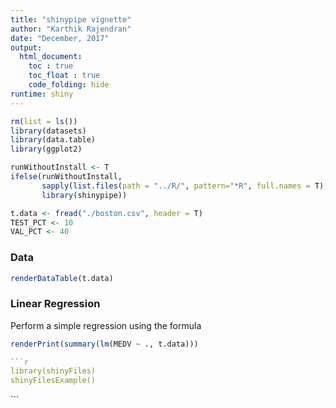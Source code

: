 ---
title: "shinypipe vignette"
author: "Karthik Rajendran"
date: "December, 2017"
output: 
  html_document:
    toc : true
    toc_float : true
    code_folding: hide
runtime: shiny
---

```{r Library, include=F}
rm(list = ls())
library(datasets)
library(data.table)
library(ggplot2)

runWithoutInstall <- T
ifelse(runWithoutInstall,
       sapply(list.files(path = "../R/", pattern="*R", full.names = T), source),
       library(shinypipe))

t.data <- fread("./boston.csv", header = T)
TEST_PCT <- 10
VAL_PCT <- 40
```

### Data
```{r}
renderDataTable(t.data)
```

### Linear Regression
Perform a simple regression using the formula

```{r}
renderPrint(summary(lm(MEDV ~ ., t.data)))
```

```{r}

```{r}
library(shinyFiles)
shinyFilesExample()
```

```

<!-- ### Using params: example 1 -->

<!-- Fit a generalized linear model -->

<!-- ```{r} -->
<!-- ui.params("params", -->
<!--           family  = list("", c("gaussian", "poisson"))) -->
<!-- r.glmParams <- callModule(s.params, "params") -->

<!-- renderPrint({ -->
<!--   f <- do.call(stats::glm, c(list(formula = r.fml(), data = r.data()), r.glmParams())) -->
<!--   f$coefficients -->
<!-- }) -->

<!-- ``` -->

<!-- ### Using params: example 2 -->

<!-- ```{r} -->
<!-- ui.params("paramList", -->
<!--           name  = list("", NA, placeholder = "Enter your name here", width = '100%'), -->
<!--           dob   = list(Sys.Date(), NA, label = "Date of birth")) -->
<!-- r.paramList <- callModule(s.params, "paramList") -->

<!-- my.f <- function(name, dob) { -->
<!--   age <- (Sys.Date() - dob) -->
<!--   if (is.null(name) || name == "") return ("Enter your name above."); -->
<!--   if (age <= 0) return ("Enter a valid date"); -->
<!--   return (paste0("You're ", age, " day(s) old, ", name, ".")) -->
<!-- }  -->

<!-- renderPrint(do.call(my.f, r.paramList())) -->
<!-- ``` -->



